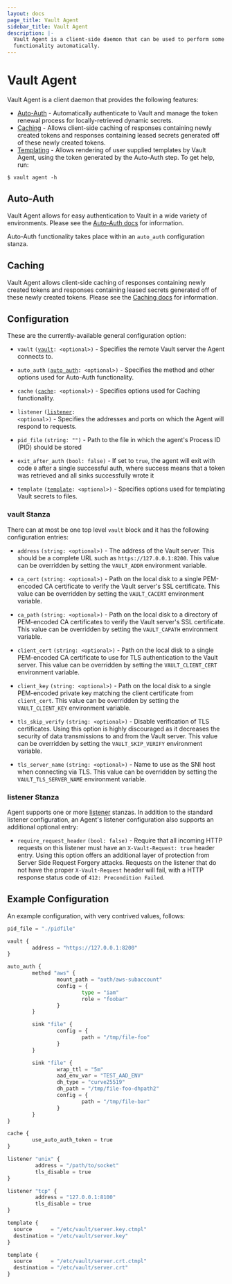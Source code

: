 ```yaml
---
layout: docs
page_title: Vault Agent
sidebar_title: Vault Agent
description: |-
  Vault Agent is a client-side daemon that can be used to perform some Vault
  functionality automatically.
---
```


# Vault Agent

Vault Agent is a client daemon that provides the following features:

- [Auto-Auth][autoauth] - Automatically authenticate to Vault and manage the token renewal process for locally-retrieved dynamic secrets.
- [Caching][caching] - Allows client-side caching of responses containing newly created tokens and responses containing leased secrets generated off of these newly created tokens.
- [Templating][template] - Allows rendering of user supplied templates by Vault Agent, using the token generated by the Auto-Auth step.
  To get help, run:

```shell-session
$ vault agent -h
```

## Auto-Auth

Vault Agent allows for easy authentication to Vault in a wide variety of
environments. Please see the [Auto-Auth docs][autoauth]
for information.

Auto-Auth functionality takes place within an `auto_auth` configuration stanza.

## Caching

Vault Agent allows client-side caching of responses containing newly created tokens
and responses containing leased secrets generated off of these newly created tokens.
Please see the [Caching docs][caching] for information.

## Configuration

These are the currently-available general configuration option:

- `vault` <code>([vault][vault]: <optional\>)</code> - Specifies the remote Vault server the Agent connects to.

- `auto_auth` <code>([auto_auth][autoauth]: <optional\>)</code> - Specifies the method and other options used for Auto-Auth functionality.

- `cache` <code>([cache][caching]: <optional\>)</code> - Specifies options used for Caching functionality.

- `listener` <code>([listener][listener]: <optional\>)</code> - Specifies the addresses and ports on which the Agent will respond to requests.

- `pid_file` `(string: "")` - Path to the file in which the agent's Process ID
  (PID) should be stored

- `exit_after_auth` `(bool: false)` - If set to `true`, the agent will exit
  with code `0` after a single successful auth, where success means that a
  token was retrieved and all sinks successfully wrote it

- `template` <code>([template][template]: <optional\>)</code> - Specifies options used for templating Vault secrets to files.

### vault Stanza

There can at most be one top level `vault` block and it has the following
configuration entries:

- `address` `(string: <optional>)` - The address of the Vault server. This should
  be a complete URL such as `https://127.0.0.1:8200`. This value can be
  overridden by setting the `VAULT_ADDR` environment variable.

- `ca_cert` `(string: <optional>)` - Path on the local disk to a single PEM-encoded
  CA certificate to verify the Vault server's SSL certificate. This value can
  be overridden by setting the `VAULT_CACERT` environment variable.

- `ca_path` `(string: <optional>)` - Path on the local disk to a directory of
  PEM-encoded CA certificates to verify the Vault server's SSL certificate.
  This value can be overridden by setting the `VAULT_CAPATH` environment
  variable.

- `client_cert` `(string: <optional>)` - Path on the local disk to a single
  PEM-encoded CA certificate to use for TLS authentication to the Vault server.
  This value can be overridden by setting the `VAULT_CLIENT_CERT` environment
  variable.

- `client_key` `(string: <optional>)` - Path on the local disk to a single
  PEM-encoded private key matching the client certificate from `client_cert`.
  This value can be overridden by setting the `VAULT_CLIENT_KEY` environment
  variable.

- `tls_skip_verify` `(string: <optional>)` - Disable verification of TLS
  certificates. Using this option is highly discouraged as it decreases the
  security of data transmissions to and from the Vault server. This value can
  be overridden by setting the `VAULT_SKIP_VERIFY` environment variable.

- `tls_server_name` `(string: <optional>)` - Name to use as the SNI host when
  connecting via TLS. This value can be overridden by setting the
  `VAULT_TLS_SERVER_NAME` environment variable.

### listener Stanza

Agent supports one or more [listener][listener_main] stanzas. In addition to
the standard listener configuration, an Agent's listener configuration also
supports an additional optional entry:

- `require_request_header` `(bool: false)` - Require that all incoming HTTP
  requests on this listener must have an `X-Vault-Request: true` header entry.
  Using this option offers an additional layer of protection from Server Side
  Request Forgery attacks. Requests on the listener that do not have the proper
  `X-Vault-Request` header will fail, with a HTTP response status code of `412: Precondition Failed`.

## Example Configuration

An example configuration, with very contrived values, follows:

```python
pid_file = "./pidfile"

vault {
        address = "https://127.0.0.1:8200"
}

auto_auth {
        method "aws" {
                mount_path = "auth/aws-subaccount"
                config = {
                        type = "iam"
                        role = "foobar"
                }
        }

        sink "file" {
                config = {
                        path = "/tmp/file-foo"
                }
        }

        sink "file" {
                wrap_ttl = "5m"
                aad_env_var = "TEST_AAD_ENV"
                dh_type = "curve25519"
                dh_path = "/tmp/file-foo-dhpath2"
                config = {
                        path = "/tmp/file-bar"
                }
        }
}

cache {
        use_auto_auth_token = true
}

listener "unix" {
         address = "/path/to/socket"
         tls_disable = true
}

listener "tcp" {
         address = "127.0.0.1:8100"
         tls_disable = true
}

template {
  source      = "/etc/vault/server.key.ctmpl"
  destination = "/etc/vault/server.key"
}

template {
  source      = "/etc/vault/server.crt.ctmpl"
  destination = "/etc/vault/server.crt"
}
```

[vault]: /docs/agent#vault-stanza
[autoauth]: /docs/agent/autoauth
[caching]: /docs/agent/caching
[template]: /docs/agent/template
[listener]: /docs/agent#listener-stanza
[listener_main]: /docs/configuration/listener/tcp
